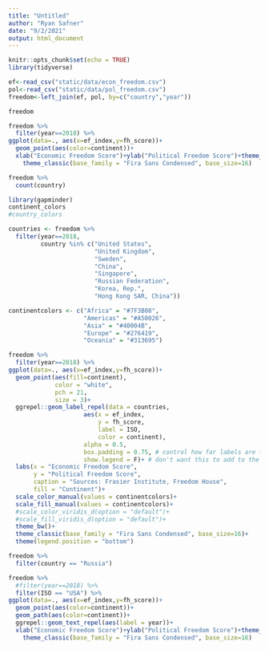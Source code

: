 ```yaml
---
title: "Untitled"
author: "Ryan Safner"
date: "9/2/2021"
output: html_document
---
```


```r
knitr::opts_chunk$set(echo = TRUE)
library(tidyverse)
```

```r
ef<-read_csv("static/data/econ_freedom.csv")
pol<-read_csv("static/data/pol_freedom.csv")
freedom<-left_join(ef, pol, by=c("country","year"))
```

```r
freedom
```

```r
freedom %>%
  filter(year==2018) %>%
ggplot(data=., aes(x=ef_index,y=fh_score))+
  geom_point(aes(color=continent))+
  xlab("Economic Freedom Score")+ylab("Political Freedom Score")+theme_bw()+labs(caption="Sources: Frasier Institute, Freedom House")+
    theme_classic(base_family = "Fira Sans Condensed", base_size=16)
```

```r
freedom %>%
  count(country)
```
```r
library(gapminder)
continent_colors
#country_colors
```

```r


countries <- freedom %>%
  filter(year==2018,
         country %in% c("United States",
                        "United Kingdom",
                        "Sweden",
                        "China",
                        "Singapore",
                        "Russian Federation",
                        "Korea, Rep.",
                        "Hong Kong SAR, China"))

continentcolors <- c("Africa" = "#7F3B08",
                     "Americas" = "#A50026",
                     "Asia" = "#40004B",
                     "Europe" = "#276419",
                     "Oceania" = "#313695")

freedom %>%
  filter(year==2018) %>%
ggplot(data=., aes(x=ef_index,y=fh_score))+
  geom_point(aes(fill=continent),
             color = "white",
             pch = 21,
             size = 3)+
  ggrepel::geom_label_repel(data = countries,
                     aes(x = ef_index,
                         y = fh_score,
                         label = ISO,
                         color = continent),
                     alpha = 0.5,
                     box.padding = 0.75, # control how far labels are from points
                     show.legend = F)+ # don't want this to add to the legend
  labs(x = "Economic Freedom Score",
       y = "Political Freedom Score",
       caption = "Sources: Frasier Institute, Freedom House",
       fill = "Continent")+
  scale_color_manual(values = continentcolors)+
  scale_fill_manual(values = continentcolors)+
  #scale_color_viridis_d(option = "default")+
  #scale_fill_viridis_d(option = "default")+
  theme_bw()+
  theme_classic(base_family = "Fira Sans Condensed", base_size=16)+
  theme(legend.position = "bottom")
```

```r
freedom %>%
  filter(country == "Russia")
```

```r
freedom %>%
  #filter(year==2018) %>%
  filter(ISO == "USA") %>%
ggplot(data=., aes(x=ef_index,y=fh_score))+
  geom_point(aes(color=continent))+
  geom_path(aes(color=continent))+
  ggrepel::geom_text_repel(aes(label = year))+
  xlab("Economic Freedom Score")+ylab("Political Freedom Score")+theme_bw()+labs(caption="Sources: Frasier Institute, Freedom House")+
    theme_classic(base_family = "Fira Sans Condensed", base_size=16)
```